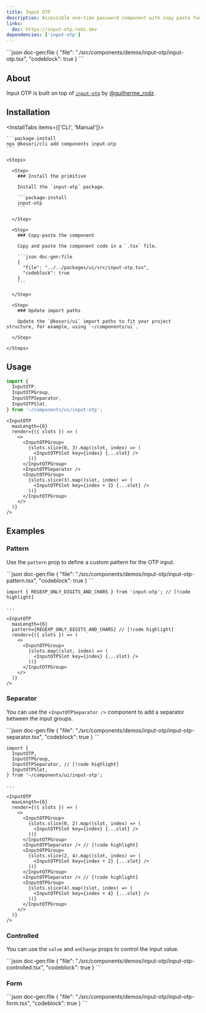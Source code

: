 ```yaml
---
title: Input OTP
description: Accessible one-time password component with copy paste functionality.
links:
  doc: https://input-otp.rodz.dev
dependencies: ['input-otp']
---
```


<ComponentPreview name='input-otp'>
```json doc-gen:file
{
  "file": "./src/components/demos/input-otp/input-otp.tsx",
  "codeblock": true
}
```
</ComponentPreview>

## About

Input OTP is built on top of [`input-otp`](https://github.com/guilhermerodz/input-otp) by [@guilherme_rodz](https://x.com/guilherme_rodz).

## Installation

<InstallTabs items={['CLI', 'Manual']}>

  <Tab value='CLI'>
  
    ```package-install
    npx @kosori/cli add components input-otp
    ```

  </Tab>

  <Tab value='Manual'>

    <Steps>

      <Step>
        ### Install the primitive

        Install the `input-otp` package.

        ```package-install
        input-otp
        ```

      </Step>

      <Step>
        ### Copy-paste the component

        Copy and paste the component code in a `.tsx` file.

        ```json doc-gen:file
        {
          "file": "../../packages/ui/src/input-otp.tsx",
          "codeblock": true
        }
        ```

      </Step>

      <Step>
        ### Update import paths

        Update the `@kosori/ui` import paths to fit your project structure, for example, using `~/components/ui`.

      </Step>

    </Steps>

  </Tab>

</InstallTabs>

## Usage

```ts
import {
  InputOTP,
  InputOTPGroup,
  InputOTPSeparator,
  InputOTPSlot,
} from '~/components/ui/input-otp';
```

```tsx
<InputOTP
  maxLength={6}
  render={({ slots }) => (
    <>
      <InputOTPGroup>
        {slots.slice(0, 3).map((slot, index) => (
          <InputOTPSlot key={index} {...slot} />
        ))}
      </InputOTPGroup>
      <InputOTPSeparator />
      <InputOTPGroup>
        {slots.slice(3).map((slot, index) => (
          <InputOTPSlot key={index + 3} {...slot} />
        ))}
      </InputOTPGroup>
    </>
  )}
/>
```

## Examples

### Pattern

Use the `pattern` prop to define a custom pattern for the OTP input.

<ComponentPreview name='input-otp-pattern'>
```json doc-gen:file
{
  "file": "./src/components/demos/input-otp/input-otp-pattern.tsx",
  "codeblock": true
}
```
</ComponentPreview>

```tsx
import { REGEXP_ONLY_DIGITS_AND_CHARS } from 'input-otp'; // [!code highlight]

...

<InputOTP
  maxLength={6}
  pattern={REGEXP_ONLY_DIGITS_AND_CHARS} // [!code highlight]
  render={({ slots }) => (
    <>
      <InputOTPGroup>
        {slots.map((slot, index) => (
          <InputOTPSlot key={index} {...slot} />
        ))}
      </InputOTPGroup>
    </>
  )}
/>
```

### Separator

You can use the `<InputOTPSeparator />` component to add a separator between the input groups.

<ComponentPreview name='input-otp-separator'>
```json doc-gen:file
{
  "file": "./src/components/demos/input-otp/input-otp-separator.tsx",
  "codeblock": true
}
```
</ComponentPreview>

```tsx
import {
  InputOTP,
  InputOTPGroup,
  InputOTPSeparator, // [!code highlight]
  InputOTPSlot,
} from '~/components/ui/input-otp';

...

<InputOTP
  maxLength={6}
  render={({ slots }) => (
    <>
      <InputOTPGroup>
        {slots.slice(0, 2).map((slot, index) => (
          <InputOTPSlot key={index} {...slot} />
        ))}
      </InputOTPGroup>
      <InputOTPSeparator /> // [!code highlight]
      <InputOTPGroup>
        {slots.slice(2, 4).map((slot, index) => (
          <InputOTPSlot key={index + 2} {...slot} />
        ))}
      </InputOTPGroup>
      <InputOTPSeparator /> // [!code highlight]
      <InputOTPGroup>
        {slots.slice(4).map((slot, index) => (
          <InputOTPSlot key={index + 4} {...slot} />
        ))}
      </InputOTPGroup>
    </>
  )}
/>
```

### Controlled

You can use the `value` and `onChange` props to control the input value.

<ComponentPreview name='input-otp-controlled'>
```json doc-gen:file
{
  "file": "./src/components/demos/input-otp/input-otp-controlled.tsx",
  "codeblock": true
}
```
</ComponentPreview>

### Form

<ComponentPreview name='input-otp-form'>
```json doc-gen:file
{
  "file": "./src/components/demos/input-otp/input-otp-form.tsx",
  "codeblock": true
}
```
</ComponentPreview>
